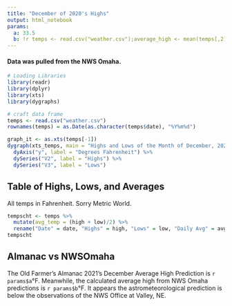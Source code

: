 ---
title: "December of 2020's Highs"
output: html_notebook
params:
  a: 33.5
  b: !r temps <- read.csv("weather.csv");average_high <- mean(temps[,2]);average_high
---

#### Data was pulled from the NWS Omaha.

```{r warning=FALSE,message=FALSE,echo=FALSE}
# Loading Libraries
library(readr)
library(dplyr)
library(xts)
library(dygraphs)
```

```{r message=FALSE,echo=FALSE}
# craft data frame
temps <- read.csv("weather.csv")
rownames(temps) = as.Date(as.character(temps$date), "%Y%m%d")
```

```{r}
graph_it <- as.xts(temps[-1])
dygraph(xts_temps, main = "Highs and Lows of the Month of December, 2020") %>%
  dyAxis("y", label = "Degrees Fahrenheit") %>%
  dySeries("V2", label = "Highs") %>%
  dySeries("V3", label = "Lows")
```
## Table of Highs, Lows, and Averages
All temps in Fahrenheit. Sorry Metric World.
```{r}
tempscht <- temps %>%
  mutate(avg_temp = (high + low)/2) %>%
  rename("Date" = date, "Highs" = high, "Lows" = low, "Daily Avg" = avg_temp)
tempscht
```
## Almanac vs NWSOmaha

The Old Farmer's Almanac 2021's December Average High Prediction is `r params$a`°F. Meanwhile, the calculated average high from NWS Omaha predictions is `r params$b`°F. It appears the astrometeorological prediction is below the observations of the NWS Office at Valley, NE.